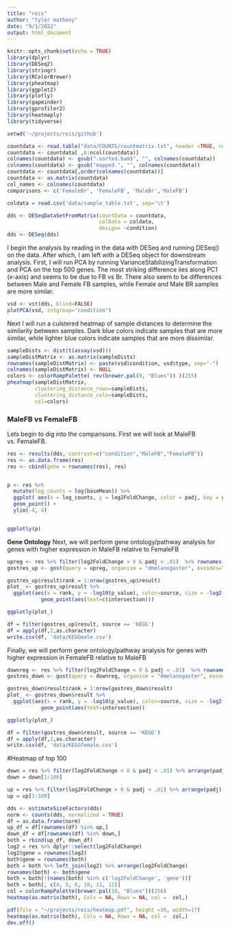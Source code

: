 ```yaml
---
title: "reis"
author: "tyler matheny"
date: "9/1/2022"
output: html_document
---
```


```r
knitr::opts_chunk$set(echo = TRUE)
library(dplyr)
library(DESeq2)
library(stringr)
library(RColorBrewer)
library(pheatmap)
library(ggplot2)
library(plotly)
library(gapminder)
library(gprofiler2)
library(heatmaply)
library(tidyverse)
```


```r
setwd('~/projects/reis/github')

countdata <- read.table("data/COUNTS/countmatrix.txt", header =TRUE, row.names="Geneid")
countdata <- countdata[ ,6:ncol(countdata)]
colnames(countdata) <- gsub(".sorted.bam$", "", colnames(countdata))
colnames(countdata) <- gsub("mapped.", "", colnames(countdata))
countdata <- countdata[,order(colnames(countdata))]
countdata <- as.matrix(countdata)
col_names <- colnames(countdata)
comparisons <- c('FemaleBr', 'FemaleFB', 'MaleBr','MaleFB')

coldata = read.csv('data/sample_table.txt', sep='\t')

dds <- DESeqDataSetFromMatrix(countData = countdata,
                              colData = coldata,
                              design= ~condition)
dds <- DESeq(dds)
```
I begin the analysis by reading in the data with DESeq and running DESeq() on the data. After which, I am left with a DESeq object for downstream analysis.   First, I will run PCA by running VarianceStabilizingTransformation and PCA on the top 500 genes.  The most striking difference lies along PC1 (x-axis) and seems to be due to FB vs Br.  There also seem to be differences between Male and Female FB samples, while Female and Male BR samples are more similar.

```r
vsd <- vst(dds, blind=FALSE)
plotPCA(vsd, intgroup="condition")

```

Next I will run a culstered heatmap of sample distances to determine the similarity between samples.  Dark blue colors indicate samples that are more similar, while lighter blue colors indicate samples that are more dissimilar.




```r

sampleDists <- dist(t(assay(vsd)))
sampleDistMatrix <- as.matrix(sampleDists)
rownames(sampleDistMatrix) <- paste(vsd$condition, vsd$type, sep="-")
colnames(sampleDistMatrix) <- NULL
colors <- colorRampPalette( rev(brewer.pal(9, "Blues")) )(255)
pheatmap(sampleDistMatrix,
         clustering_distance_rows=sampleDists,
         clustering_distance_cols=sampleDists,
         col=colors)

```

### MaleFB vs FemaleFB
Lets begin to dig into the comparisons.  First we will look at MaleFB vs. FemaleFB.


```r
res <- results(dds, contrast=c("condition","MaleFB","FemaleFB"))
res <- as.data.frame(res)
res <- cbind(gene = rownames(res), res)


p <- res %>%
  mutate(log_counts = log(baseMean)) %>%
  ggplot( aes(x = log_counts, y = log2FoldChange, color = padj, key = gene)) +
  geom_point() +
  ylim(-4, 4)


ggplotly(p)

```

__Gene Ontology__
Next, we will perform gene ontology/pathway analysis for genes with higher expression in MaleFB relative to FemaleFB


```r
upreg <- res %>% filter(log2FoldChange > 0 & padj < .01)  %>% rownames()
gostres_up <- gost(query = upreg, organism = "dmelanogaster", evcodes=TRUE)

```

```r
gostres_up$result$rank = 1:nrow(gostres_up$result)
plot_ <- gostres_up$result %>% 
  ggplot(aes(x = rank, y = -log10(p_value), color=source, size = -log2(p_value), key = term_name )) + 
           geom_point(aes(text=c(intersection)))

ggplotly(plot_)
```
```r
df = filter(gostres_up$result, source == 'KEGG')
df = apply(df,2,as.character)
write.csv(df, 'data/KEGGmale.csv')
```

Finally, we will perform gene ontology/pathway analysis for genes with higher expression in FemaleFB relative to MaleFB


```r
downreg <- res %>% filter(log2FoldChange < 0 & padj < .01)  %>% rownames()
gostres_down <- gost(query = downreg, organism = "dmelanogaster", evcodes=TRUE)

```

```r
gostres_down$result$rank = 1:nrow(gostres_down$result)
plot_ <- gostres_down$result %>% 
  ggplot(aes(x = rank, y = -log10(p_value), color=source, size = -log2(p_value), key = term_name)) + 
           geom_point(aes(text=intersection))

ggplotly(plot_)
```


```r
df = filter(gostres_down$result, source == 'KEGG')
df = apply(df,2,as.character)
write.csv(df, 'data/KEGGfemale.csv')
```





#Heatmap of top 100


```r
down = res %>% filter(log2FoldChange < 0 & padj < .01) %>% arrange(padj) %>%  rownames()
down = down[1:100]
```

```r
up = res %>% filter(log2FoldChange > 0 & padj < .01) %>% arrange(padj) %>%  rownames()
up = up[1:100]

```


```r
dds <- estimateSizeFactors(dds)
norm <- counts(dds, normalized = TRUE)
df = as.data.frame(norm)
up_df = df[rownames(df) %in% up,]
down_df = df[rownames(df) %in% down,]
both = rbind(up_df, down_df)
log2 = res %>% dplyr::select(log2FoldChange)
log2$gene = rownames(log2)
both$gene = rownames(both)
both = both %>% left_join(log2) %>% arrange(log2FoldChange)
rownames(both) <- both$gene
both = both[!(names(both) %in% c('log2FoldChange', 'gene'))]
both = both[, c(4, 5, 6, 10, 11, 12)]
col = colorRampPalette(brewer.pal(10, "Blues"))(256)
heatmap(as.matrix(both), Colv = NA, Rowv = NA, col =  col,)
```

```r
pdf(file = "~/projects/reis/heatmap.pdf", height =30, width=17)
heatmap(as.matrix(both), Colv = NA, Rowv = NA, col =  col,)
dev.off()
```


















<!-- ### Female/Male differences in splicing FB -->

<!-- ```{r} -->
<!-- splice_summaryFB = read.table('MaleFBrmats/summary.txt', header=TRUE) -->
<!-- lbls <- paste(splice_summaryFB$EventType, splice_summaryFB$SignificantEventsJC, sep="  ") -->
<!-- pie(splice_summaryFB$SignificantEventsJC, labels = lbls) -->
<!-- ``` -->

<!-- Alternative 3ss Female FB Male FB -->

<!-- ```{r} -->
<!-- find_sig <- function(file){ -->
<!--         diff = read.table(file, header=TRUE) -->
<!--         genes = diff %>% pull(GeneID) -->
<!--         diff$geneSymbol =  gconvert( -->
<!--                 query = genes, -->
<!--                 organism = "dmelanogaster", -->
<!--                 numeric_ns = "", -->
<!--                 mthreshold = Inf, -->
<!--                 filter_na = FALSE -->
<!--               ) %>% pull(name) -->

<!--         return(diff %>% filter(FDR <= 1)) -->
<!-- } -->

<!-- write.csv(find_sig('rmats_output_Br/A3SS.MATS.JC.txt'), 'new_splicing2/A3SS.csv') -->
<!-- ``` -->
<!-- Alternative 5ss Female FB Male FB -->

<!-- ```{r} -->
<!-- write.csv(find_sig('rmats_output_Br/A5SS.MATS.JC.txt'), 'new_splicing2/A5SS.csv') -->
<!-- ``` -->

<!-- Skipped Exon Female FB Male FB -->

<!-- ```{r} -->
<!-- write.csv(find_sig('rmats_output_Br/SE.MATS.JC.txt'),'new_splicing2/SE.csv') -->
<!-- ``` -->
<!-- Retained Intron FB Male FB -->
<!-- ```{r} -->
<!-- write.csv(find_sig('rmats_output_Br/RI.MATS.JC.txt'),'new_splicing2/RI.csv') -->
<!-- ``` -->

<!-- ```{r} -->
<!-- write.csv(find_sig('rmats_output_Br/MXE.MATS.JC.txt'), 'new_splicing2/MXE.csv') -->
<!-- ``` -->




